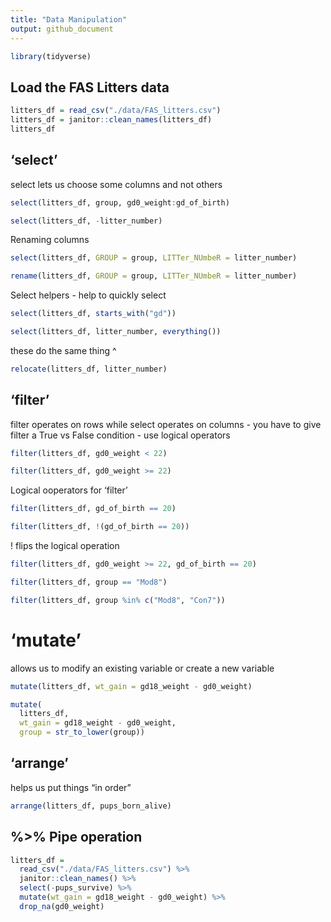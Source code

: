 ```yaml
---
title: "Data Manipulation"
output: github_document
---
```


```r
library(tidyverse)
```

## Load the FAS Litters data

```r
litters_df = read_csv("./data/FAS_litters.csv")
litters_df = janitor::clean_names(litters_df)
litters_df
```

## 'select' 

select lets us choose some columns and not others 

```r
select(litters_df, group, gd0_weight:gd_of_birth)
```

```r
select(litters_df, -litter_number)
```

Renaming columns

```r
select(litters_df, GROUP = group, LITTer_NUmbeR = litter_number)
```

```r
rename(litters_df, GROUP = group, LITTer_NUmbeR = litter_number)
```

Select helpers - help to quickly select

```r
select(litters_df, starts_with("gd"))
```

```r
select(litters_df, litter_number, everything())
```
these do the same thing ^
```r
relocate(litters_df, litter_number)
```

## 'filter' 

filter operates on rows while select operates on columns - you have to give filter a True vs False condition - use logical operators 

```r
filter(litters_df, gd0_weight < 22)
```

```r
filter(litters_df, gd0_weight >= 22)
```

Logical ooperators for 'filter' 

```r
filter(litters_df, gd_of_birth == 20)
```

```r
filter(litters_df, !(gd_of_birth == 20))
```
! flips the logical operation

```r
filter(litters_df, gd0_weight >= 22, gd_of_birth == 20)
```

```r
filter(litters_df, group == "Mod8")
```

```r
filter(litters_df, group %in% c("Mod8", "Con7"))
```

# 'mutate' 

allows us to modify an existing variable or create a new variable 

```r
mutate(litters_df, wt_gain = gd18_weight - gd0_weight)
```

```r
mutate(
  litters_df, 
  wt_gain = gd18_weight - gd0_weight,
  group = str_to_lower(group))
```

## 'arrange' 

helps us put things "in order" 

```r
arrange(litters_df, pups_born_alive)
```

## %>% Pipe operation 

```r
litters_df =
  read_csv("./data/FAS_litters.csv") %>% 
  janitor::clean_names() %>% 
  select(-pups_survive) %>% 
  mutate(wt_gain = gd18_weight - gd0_weight) %>% 
  drop_na(gd0_weight)
```


